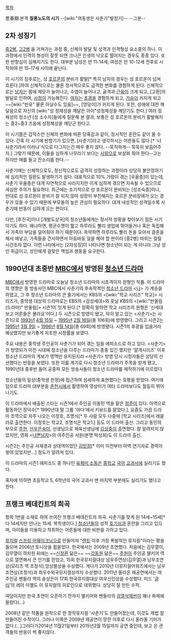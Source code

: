 [[목차]]

思春期
본격 '''질풍노도의 시기'''
--[wiki:"여동생은 사춘기"발정기]--
--그분--

== 2차 성징기 ==
[[중2병]], [[고2병]] 을 거쳐가는 과정 중, 신체의 발달 및 성격과 인격형성 요소중의 하나. 이 과정에서 인격의 형성이 잘못 되면 크나큰 인생의 낙오로 떨어지는 경우도 종종 있다. 또한 반항심이 심해지기도 한다. 대부분 남성은 만 11-14세, 여성은 만 10-12세 전후로 시작하여 만 15-17세 사이에 끝난다.

이 시기의 징후로는, 성 [[호르몬]]의 분비가 활발[* 특히 남자의 경우는 성 호르몬이 넘쳐 흐른다.]하여 신체적으로는 물론 정서적으로도 급격한 변화를 경험하게 된다. 신체적으로는 [[남자]]는 몸에 체모가 늘어나고, 수염이 늘어나고, 골격과 [[근육]]이 크게 되고, [고환]의 발달로 인하여, [[사정]]이 가능해진다. [[여자]]는 [[초경]]을 경험하게 되고, [[가슴]]이 커지게 되고 ~~[wiki:"빈유" 물론 아닐수도 있음]~~, [엉덩이]가 커지게 된다. 또한, 성애에 대한 깨달음으로 자신의 [wiki:"성 정체성을 깨달은 아이"성정체성을 깨닫기도 한다.] 여러 정체성의 청소년 [성 소수자]들에게 질문해 본 결과, 보통은 성 호르몬의 분비가 활발해지는 중2~중3 즈음에 성정체성을 깨닫곤 한다고.

이 시기쯤은 갑작스런 신체의 변화에 따른 당혹감과 같이, 정서적인 혼란도 같이 올 수 있다. 간혹 이 시기에 반항기가 있으면, [사춘기]라고 생각하시는 어른들도 많다.[* '너 사춘기라서 이러냐'식으로 다그치는건 매우 좋지 않다. --묵직하게-- 묵묵히 보듬어주자.] 그렇기 때문에, 이들을 심하게 나무라기 보다는 [[사랑]]으로 보살펴 줘야 한다--고는 하지만 매를 들고 잔소리를 한다.--

사춘기때는 신체적으로도, 정신적으로도 급격히 성장하는 과정이라 상당히 불안정하기에 심리적인 질환도 발생하기가 쉽다. 대표적으로 10% 가량이 겪는 [우울증]이 있는데, 사춘기 우울증은 대개 자연적으로 사라지지만 이게 심하게 겪으면 지속될 수 있으므로 세심한 주의가 필요하다. 최근에는 조기적으로 성 호르몬이 분비되는 [성조숙증]이나, 반대로 성 호르몬이 분비가 잘 되지 않아 성장이 부진해지는 호르몬 분비장애가 오는 경우가 있을 수 있기 때문에 부모들의 높은 관심이 필요하다. 대개 내성적인 성격일수록 사춘기때 반동이 심하게 오는 편이다.

다만, [후진국]이나 [개발도상국]의 청소년들에게는 정서적 방황을 찾아보기 힘든 시기이기도 하다. 왜냐하면, 평균수명이 짧고 하루라도 빨리 생업에 뛰어들거나 혹은 독립해서 가족의 부담을 덜어줘야 하기 때문이다. 축약하면 하루라도 빨리 돈을 모아서 결혼을 해서 애낳고, 가족들을 건사하면서 아둥바둥 일을 해야 할 판이라 [중2병] 따위는 걸릴 시간조차 없다. 이런 나라에서는 [2차성징]이 나타나면 청소년이 되는 게 아니라 그냥 성인 취급이고, 성인에게 걸맞은 책임과 행동을 요구한다. 

== 1990년대 초중반 [[문화방송|MBC]]에서 방영된 [[청소년 드라마]] ==
{{{#!html
<object id='skplayer' name='skplayer' width='480' height='384' classid='clsid:D27CDB6E-AE6D-11cf-96B8-444553540000' codebase='http://download.macromedia.com/pub/shockwave/cabs/flash/swflash.cab#version=9.0.115.00'><param name='movie' value='http://v.nate.com/v.sk/movie/0|49954752/20061122154724717800180009' /><param name='allowFullscreen' value='true' /><param name='allowScriptAccess' value='always' /><param name='wmode' value='transparent' /><embed src='http://v.nate.com/v.sk/movie/0|49954752/20061122154724717800180009' wmode='transparent' allowScriptAccess='always' allowFullscreen='true' name='skplayer' width='480' height='384' type='application/x-shockwave-flash' pluginspage='http://www.macromedia.com/go/getflashplayer' /></object>
}}}
[[문화방송|MBC]]에서 방영한 드라마로 오늘날 청소년 드라마의 시초격이자 원형인 작품. 이 드라마의 영향은 동 방송사인 MBC에서 사춘기의 후속작격인 [[청소년 드라마]] <[[나]]> 가 계승을 하였고, 그 후 청소년 드라마의 큰 줄기에서는 KBS의 <[wiki:"학교 시리즈" 학교]> 시리즈가, 중학생 대상의 드라마로는 EBS의 <감성세대>와 훗날 KBS의 <[wiki:"반올림(드라마)" 반올림]> 시즌1이 잇게 된다.[* 정확히 말하면 학교 시리즈의 원형은 '신세대 보고 어른들은 몰라요'이다.] 두 시즌으로 방영이 됐고, 익히 알고 있는 <사춘기>는 시즌1으로 [[1993년]] [[4월 15일]] ~ [[1995년]] [[2월 16일]](총 106회)에 방영됐다. 그리고 시즌2는 [[1995년]] [[3월 9일]] ~ [[1996년]] [[8월 14일]](총 69회)에 방영됐다. 시즌1의 후광을 입을거라 예상했지만 보기좋게 저조한 시청률을 보였다.

주요 내용은 중학생 주인공이 사춘기가 되어 겪는 일을 에피소드로 하고 있다. <사춘기>가 방영되기 이전 시대에 청소년을 다루는 드라마가 종종 있긴 했지만 '얄개시리즈' 이후 청소년 드라마의 계보가 명맥만 유지된지라 <사춘기> 방영 당시 시청자들은 상당히 신선했다는 반응을 보였다. 또한 이를 계기로 다시 청소년 드라마가 주목을 받게 됐고, 1990년대 중후반 들어 공중파 모든 방송사들이 청소년 드라마를 제작하기에 이르렀다.

청소년들의 일상(중학생 한정)에 접근하여 섬세하게 표현했다는 호평을 받았다. 여기에 덤으로 드라마 대부분을 [[춘천시]]에서 촬영하여 영상미가 여타 드라마보다도 월등히 뛰어나기도.

이 드라마에서 배출된 스타는 시즌1에서 주인공 이동민 역을 맡은 [[정준]]이 있다. 아역으로 활동하던 장덕수[* 1990년대 말 그룹 '야다'에서 키보드를 맡았다.], 요즘도 가끔 드라마 조역으로 자주 나오는 이정호, 조명식[* 두 사람 모두 나중에 [학교 시리즈]에서 레귤러로 출연한다. 이정호는 학교2, 조명식은 학교1.] 등도 이 드라마 출신. 그리고 동민의 부모로 [[주현]], [[선우은숙]]이, 선생님으로 체육선생님에 [[김상중]]이 출연했다. 잘 알려지지 않았지만, 영화 <[[나쁜남자]]>의 여주인공 서원(본명 박성희)도 이 드라마 출신.

시즌2는 주인공 서재경과 상대역이었던 [[김민정(배우)|김민정]][* 이미 이전부터 아역 연기자로 경력이 쌓여 있었지만...] 정도가 알려져 있다.

이 드라마의 시즌1 에피소드 중 하나인 [[육체미 소동]]은 [[중학교]] [[국어]] [[교과서]]에 실리기도 했다.

혹자에 의하면 초등학교 5, 6학년의 국어 교과서 맨 마지막 부분에도 실리기도 했다고 한다.

== 프랭크 베데킨트의 희곡 ==
항목 1번을 소재로 하여 쓰여진 프랭크 베데킨트의 희곡. 사춘기를 맞게 된 14세~15세[* 다 14세지만 안나는 15세. 복학생이다.] [[청소년]]들의 성적 [[호기심]]과 혼란을 그리고 있으며, 아이들을 이용하고 착취하는 어른들에 대한 비판을 가하고 있다. 

[[뮤지컬]] [[스프링 어웨이크닝]]으로 만들어져 "[[렌트]] 이후 가장 폭발적인 뮤지컬"이라는 평을 들으며 2006년 토니상을 휩쓸었다. 한국에서는 2009년 초연했다. 처음에는 김무열이,김무열이 하차한 뒤에는 ~~[[신정환]] 닮은~~ ~~[[강동원]] 닮은~~ [[주원]]이 주인공 멜키어 역으로 열연해서 큰 인기를 얻었고, 15회 한국뮤지컬대상 남우주연상(김무열)과 남우조연상(모리츠 역 조정석),앙상블상을 수상했다. 게다가 2010년 더뮤지컬어워즈에서는 남우조연상(조정석)과 최우수외국뮤지컬상까지 수상했다. 2011년 올라온 재공연에서는 여주인공 벤들라 역의 송상은이 17회 한국뮤지컬대상 여우신인상을 수상했다. 미드 '[[글리]]'의 레아 미첼도 이 뮤지컬의 히로인으로 데뷔했다. 상당히 잘 만든 수작.

여담이지만 한국 초연이 오픈하기 전까지 멜키어와 벤들라의 [[검열삭제]]씬이 꽤나 화제에 올랐다(...)

2008년 같은 작품을 원작으로 한 창작뮤지컬 '사춘기'도 만들어졌는데, 이것도 제법 잘 만들어진 수작이다. 그러나 이쪽은 2009년 재공연이 망한 이후로 다시 올라올 기미가 없다.(...)그러다가2014년 11월21일부터 2015년2월 15일까지 공연 중인데, 보고 온 관객들의 반응이 썩 좋지않다.
